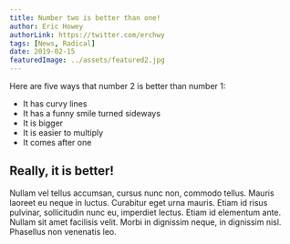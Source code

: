```yaml
---
title: Number two is better than one!
author: Eric Howey
authorLink: https://twitter.com/erchwy
tags: [News, Radical]
date: 2019-02-15
featuredImage: ../assets/featured2.jpg
---
```


Here are five ways that number 2 is better than number 1:

- It has curvy lines
- It has a funny smile turned sideways
- It is bigger
- It is easier to multiply
- It comes after one

## Really, it is better!

Nullam vel tellus accumsan, cursus nunc non, commodo tellus. Mauris laoreet eu neque in luctus. Curabitur eget urna mauris. Etiam id risus pulvinar, sollicitudin nunc eu, imperdiet lectus. Etiam id elementum ante. Nullam sit amet facilisis velit. Morbi in dignissim neque, in dignissim nisl. Phasellus non venenatis leo.
